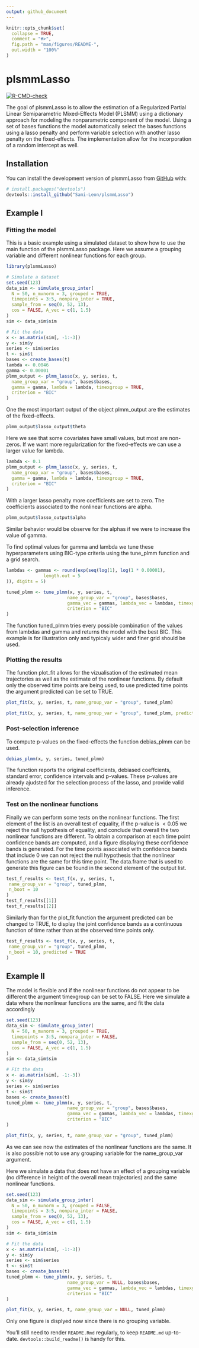 ```yaml
---
output: github_document
---
```


<!-- README.md is generated from README.Rmd. Please edit that file -->

```r
knitr::opts_chunk$set(
  collapse = TRUE,
  comment = "#>",
  fig.path = "man/figures/README-",
  out.width = "100%"
)
```

# plsmmLasso

<!-- badges: start -->
[![R-CMD-check](https://github.com/Sami-Leon/plsmmLasso/actions/workflows/R-CMD-check.yaml/badge.svg)](https://github.com/Sami-Leon/plsmmLasso/actions/workflows/R-CMD-check.yaml)
<!-- badges: end -->

The goal of plsmmLasso is to allow the estimation of a Regularized Partial Linear Semiparametric Mixed-Effects Model (PLSMM) using a dictionary approach for modeling the nonparametric component of the model. Using a set of bases functions the model automatically select the bases functions using a lasso penalty and perform variable selection with another lasso penalty on the fixed-effects. The implementation allow for the incorporation of a random intercept as well.

## Installation

You can install the development version of plsmmLasso from [GitHub](https://github.com/) with:

``` r
# install.packages("devtools")
devtools::install_github("Sami-Leon/plsmmLasso")
```

## Example I

### Fitting the model
This is a basic example using a simulated dataset to show how to use the main function of the plsmmLasso package. Here we assume a grouping variable and different nonlinear functions for each group.

```r
library(plsmmLasso)

# Simulate a dataset
set.seed(123)
data_sim <- simulate_group_inter(
  N = 50, n_mvnorm = 3, grouped = TRUE,
  timepoints = 3:5, nonpara_inter = TRUE,
  sample_from = seq(0, 52, 13), 
  cos = FALSE, A_vec = c(1, 1.5)
)
sim <- data_sim$sim

# Fit the data
x <- as.matrix(sim[, -1:-3])
y <- sim$y
series <- sim$series
t <- sim$t
bases <- create_bases(t)
lambda <- 0.0046
gamma <- 0.00001
plmm_output <- plmm_lasso(x, y, series, t,
  name_group_var = "group", bases$bases,
  gamma = gamma, lambda = lambda, timexgroup = TRUE,
  criterion = "BIC"
)
```

One the most important output of the object plmm_output are the estimates of the fixed-effects.

```r
plmm_output$lasso_output$theta
```

Here we see that some covariates have small values, but most are non-zeros. If we want more regularization for the fixed-effects we can use a larger value for lambda.

```r
lambda <- 0.1
plmm_output <- plmm_lasso(x, y, series, t,
  name_group_var = "group", bases$bases,
  gamma = gamma, lambda = lambda, timexgroup = TRUE,
  criterion = "BIC"
)
```

With a larger lasso penalty more coefficients are set to zero. The coefficients associated to the nonlinear functions are alpha.
```r
plmm_output$lasso_output$alpha
```

Similar behavior would be observe for the alphas if we were to increase the value of gamma.

To find optimal values for gamma and lambda we tune these hyperparameters using BIC-type criteria using the tune_plmm function and a grid search. 

```r
lambdas <- gammas <- round(exp(seq(log(1), log(1 * 0.00001),
              length.out = 5
)), digits = 5)

tuned_plmm <- tune_plmm(x, y, series, t,
                       name_group_var = "group", bases$bases,
                       gamma_vec = gammas, lambda_vec = lambdas, timexgroup = TRUE,
                       criterion = "BIC"
)
```


The function tuned_plmm tries every possible combination of the values from lambdas and gamma and returns the model with the best BIC. This example is for illustration only and typicaly wider and finer grid should be used.

### Plotting the results
The function plot_fit allows for the vizualisation of the estimated mean trajectories as well as the estimate of the nonlinear functions. By default only the observed time points are being used, to use predicted time points the argument predicted can be set to TRUE.
```r
plot_fit(x, y, series, t, name_group_var = "group", tuned_plmm)

plot_fit(x, y, series, t, name_group_var = "group", tuned_plmm, predicted = TRUE)
```

### Post-selection inference
To compute p-values on the fixed-effects the function debias_plmm can be used.

```r
debias_plmm(x, y, series, tuned_plmm)
```

The function reports the original coefficients, debiased coeffcients, standard error, confidence intervals and p-values. These p-values are already ajudsted for the selection process of the lasso, and provide valid inference.

### Test on the nonlinear functions
Finally we can perform some tests on the nonlinear functions. The first element of the list is an overall test of equality, if the p-value is $<0.05$ we reject the null hypothesis of equality, and conclude that overall the two nonlinear functions are different. To obtain a comparison at each time point confidence bands are computed, and a figure displaying these confidence bands is generated. For the time points associated with confidence bands that include $0$ we can not reject the null hypothesis that the nonlinear functions are the same for this time point. The data.frame that is used to generate this figure can be found in the second element of the output list. 
```r
test_f_results <- test_f(x, y, series, t,
 name_group_var = "group", tuned_plmm,
 n_boot = 10
)
test_f_results[[1]]
test_f_results[[2]]
```

Similarly than for the plot_fit function the argument predicted can be changed to TRUE, to display the joint confidence bands as a continuous function of time rather than at the observed time points only.
```r
test_f_results <- test_f(x, y, series, t,
 name_group_var = "group", tuned_plmm,
 n_boot = 10, predicted = TRUE
)
```

## Example II
The model is flexible and if the nonlinear functions do not appear to be different the argument timexgroup can be set to FALSE. Here we simulate a data where the nonlinear functions are the same, and fit the data accordingly
```r
set.seed(123)
data_sim <- simulate_group_inter(
  N = 50, n_mvnorm = 3, grouped = TRUE,
  timepoints = 3:5, nonpara_inter = FALSE,
  sample_from = seq(0, 52, 13), 
  cos = FALSE, A_vec = c(1, 1.5)
)
sim <- data_sim$sim

# Fit the data
x <- as.matrix(sim[, -1:-3])
y <- sim$y
series <- sim$series
t <- sim$t
bases <- create_bases(t)
tuned_plmm <- tune_plmm(x, y, series, t,
                       name_group_var = "group", bases$bases,
                       gamma_vec = gammas, lambda_vec = lambdas, timexgroup = FALSE,
                       criterion = "BIC"
)

plot_fit(x, y, series, t, name_group_var = "group", tuned_plmm)
```

As we can see now the estimates of the nonlinear functions are the same. 
It is also possible not to use any grouping variable for the name_group_var argument.

Here we simulate a data that does not have an effect of a grouping variable (no difference in height of the overall mean trajectories) and the same nonlinear functions.
```r
set.seed(123)
data_sim <- simulate_group_inter(
  N = 50, n_mvnorm = 3, grouped = FALSE,
  timepoints = 3:5, nonpara_inter = FALSE,
  sample_from = seq(0, 52, 13), 
  cos = FALSE, A_vec = c(1, 1.5)
)
sim <- data_sim$sim

# Fit the data
x <- as.matrix(sim[, -1:-3])
y <- sim$y
series <- sim$series
t <- sim$t
bases <- create_bases(t)
tuned_plmm <- tune_plmm(x, y, series, t,
                       name_group_var = NULL, bases$bases,
                       gamma_vec = gammas, lambda_vec = lambdas, timexgroup = FALSE,
                       criterion = "BIC"
)

plot_fit(x, y, series, t, name_group_var = NULL, tuned_plmm)
```

Only one figure is displyed now since there is no grouping variable.

You'll still need to render `README.Rmd` regularly, to keep `README.md` up-to-date. `devtools::build_readme()` is handy for this.
